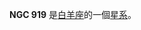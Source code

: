 {{NGCInfoBox|NGCID=NGC 919|發現者=阿爾伯特·馬爾夫|發現日期=1864年9月5日|其他編號=UGC 1894,MCG 4-6-39,ZWG 483.49|曆元=J2000.0|赤經=2時26分16.6秒
|赤緯=27°12'41"|星座=白羊座|星體=星系|星等=14.6|表面亮度=13.3|藍等=15.4}}

'''NGC 919''' 是[[白羊座|白羊座]]的一個[[星系|星系]]。

{{NGCReference|919}}

{{Catalogs|NGC=919}}